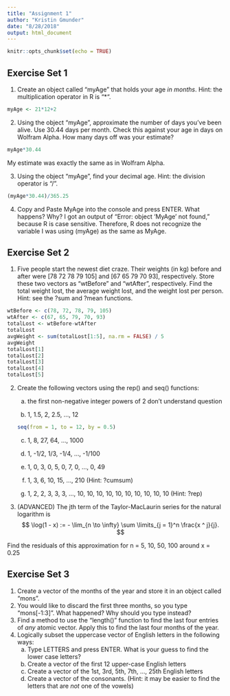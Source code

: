 ```yaml
---
title: "Assignment 1"
author: "Kristin Gmunder"
date: "8/28/2018"
output: html_document
---
```


```r
knitr::opts_chunk$set(echo = TRUE)
```


## Exercise Set 1

1. Create an object called "myAge" that holds your age *in months*. Hint: the
multiplication operator in R is "*".
```r
myAge <- 21*12+2
```
2. Using the object "myAge", approximate the number of days you've been alive. Use 30.44 days per month. Check this against your age in days on Wolfram Alpha. How many days off was your estimate?
```r
myAge*30.44
```
My estimate was exactly the same as in Wolfram Alpha.

3. Using the object "myAge", find your decimal age. Hint: the division operator is "/".
```r
(myAge*30.44)/365.25
```

4. Copy and Paste MyAge into the console and press ENTER. What happens? Why?
I got an output of "Error: object 'MyAge' not found," because R is case sensitive.  Therefore, R does not recognize the variable I was using (myAge) as the same as MyAge.


## Exercise Set 2

1. Five people start the newest diet craze. Their weights (in kg) before and after were [78 72 78 79 105] and [67 65 79 70 93], respectively. Store these two vectors as "wtBefore" and "wtAfter", respectively. Find the total weight lost, the average weight lost, and the weight lost per person. Hint: see the ?sum and ?mean functions.
```R
wtBefore <- c(78, 72, 78, 79, 105)
wtAfter <- c(67, 65, 79, 70, 93)
totalLost <- wtBefore-wtAfter
totalLost
avgWeight <- sum(totalLost[1:5], na.rm = FALSE) / 5
avgWeight
totalLost[1]
totalLost[2]
totalLost[3]
totalLost[4]
totalLost[5]
```

2. Create the following vectors using the rep() and seq() functions:
    a) the first non-negative integer powers of 2
don't understand question
    
    b) 1, 1.5, 2, 2.5, ..., 12
```R
seq(from = 1, to = 12, by = 0.5)
```
    c) 1, 8, 27, 64, ..., 1000
    d) 1, -1/2, 1/3, -1/4, ..., -1/100

    e) 1, 0, 3, 0, 5, 0, 7, 0, ..., 0, 49
    f) 1, 3, 6, 10, 15, ..., 210 (Hint: ?cumsum)
    g) 1, 2, 2, 3, 3, 3, ..., 10, 10, 10, 10, 10, 10, 10, 10, 10, 10 (Hint: ?rep)
3. (ADVANCED) The jth term of the Taylor-MacLaurin series for the natural logarithm is   $$
\log(1 - x) := - \lim_{n \to \infty} \sum \limits_{j = 1}^n \frac{x ^ j}{j}.
  $$

Find the residuals of this approximation for n = 5, 10, 50, 100 around x = 0.25





## Exercise Set 3

1. Create a vector of the months of the year and store it in an object called "mons".
2. You would like to discard the first three months, so you type "mons[-1:3]". What happened? Why should you type instead?
3. Find a method to use the "length()" function to find the last four entries of *any* atomic vector. Apply this to find the last four months of the year.
4. Logically subset the uppercase vector of English letters in the following ways:
    a) Type LETTERS and press ENTER. What is your guess to find the lower case letters?
    b) Create a vector of the first 12 upper-case English letters
    c) Create a vector of the 1st, 3rd, 5th, 7th, ..., 25th English letters
    d) Create a vector of the consonants. (Hint: it may be easier to find the letters that are *not* one of the vowels)
